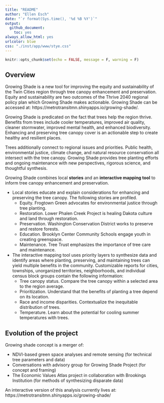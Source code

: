 ```yaml
---
title: "README"
author: "Ellen Esch"
date: "`r format(Sys.time(), '%d %B %Y')`"
output:
  github_document:
    toc: yes
always_allow_html: yes
urlcolor: blue
css: "./inst/app/www/stye.css"
---
```


```r
knitr::opts_chunk$set(echo = FALSE, message = F, warning = F)

```

## Overview

Growing Shade is a new tool for improving the equity and sustainability of the Twin Cities region through tree canopy enhancement and preservation. Equity and sustainability are two outcomes of the Thrive 2040 regional policy plan which Growing Shade makes actionable. Growing Shade can be accessed at: https://metrotransitmn.shinyapps.io/growing-shade/. 

Growing Shade is predicated on the fact that trees help the region thrive. Benefits from trees include cooler temperatures, improved air quality, cleaner stormwater, improved mental health, and enhanced biodiversity. Enhancing and preserving tree canopy cover is an actionable step to create healthy and resilient places. 

Trees additionally connect to regional issues and priorities. Public health, environmental justice, climate change, and natural resource conservation all intersect with the tree canopy. Growing Shade provides tree planting efforts and ongoing maintenance with new perspectives, rigorous science, and thoughtful synthesis. 

Growing Shade combines local **stories** and an **interactive mapping tool** to inform tree canopy enhancement and preservation. 

- Local stories educate and explain considerations for enhancing and preserving the tree canopy. The following stories are profiled.
  - Equity. Frogtown Green advocates for environmental justice through tree planting.
  -	Restoration. Lower Phalen Creek Project is healing Dakota culture and land through restoration.
  -	Preservation. Washington Conservation District works to preserve and restore forests.
  -	Education. Brooklyn Center Community Schools engage youth in creating greenspace.
  -	Maintenance. Tree Trust emphasizes the importance of tree care and maintenance.
- The interactive mapping tool uses priority layers to synthesize data and identify areas where planting, preserving, and maintaining trees can yield multiple benefits in the community. Customizable reports for cities, townships, unorganized territories, neighborhoods, and individual census block groups contain the following information:
  - Tree canopy status. Compare the tree canopy within a selected area to the region average.
  - Prioritization. Understand that the benefits of planting a tree depend on its location. 
  -	Race and income disparities. Contextualize the inequitable distribution of trees. 
  -	Temperature. Learn about the potential for cooling summer temperatures with trees.



## Evolution of the project

Growing shade concept is a merger of:

- NDVI-based green space analyses and remote sensing (for technical tree parameters and data)
- Conversations with advisory group for Growing Shade Project (for concept and framing)
- The Economic Values Atlas project in collaboration with Brookings Institution (for methods of synthesizing disparate data)

An interactive version of this analysis currently lives at:  https://metrotransitmn.shinyapps.io/growing-shade/

